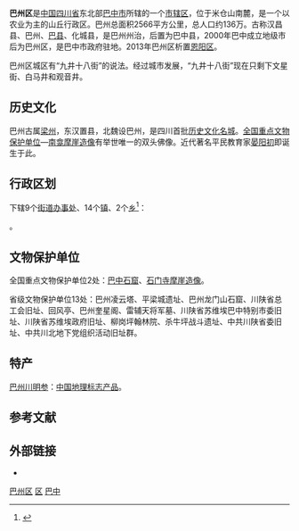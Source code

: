 {{For|巴州重定向至此，关于中国古代的州和同名行政区|巴州 (古代)|巴州 (消歧义)}}
{{Infobox China County
| Belong = [[四川省|四川省]][[巴中市|巴中市]]
| Photo = 
| Photoname = 
| officerTitle = 区委书记
| officer = 张平阳
| officerTitle2 = 区长
| officer2 = 杨波
|phone code = 827
}}

'''巴州区'''是[[中华人民共和国|中国]][[四川省|四川省]]东北部[[巴中市|巴中市]]所辖的一个[[市辖区|市辖区]]，位于米仓山南麓，是一个以农业为主的山丘行政区。巴州总面积2566平方公里，总人口约136万。古称汉昌县、巴州、[[巴县_(保宁府)|巴县]]、化城县，是巴州州治，后置为巴中县，2000年巴中成立地级市后为巴州区，是巴中市政府驻地。2013年巴州区析置[[恩阳区|恩阳区]]。

巴州区城区有“九井十八街”的说法。经过城市发展，“九井十八街”现在只剩下文星街、白马井和观音井。

==历史文化==
巴州古属[[梁州|梁州]]，东汉置县，北魏设巴州，是四川首批[[历史文化名城|历史文化名城]]。[[全国重点文物保护单位|全国重点文物保护单位]]—[[南龛摩崖造像|南龛摩崖造像]]有举世唯一的双头佛像。近代著名平民教育家[[晏阳初|晏阳初]]即诞生于此。

== 行政区划 ==
{{PAGENAMEBASE}}下辖9个[[街道办事处|街道办事处]]、14个[[行政建制镇|镇]]、2个[[乡_(中华人民共和国)|乡]]<ref>{{PRC admin/ref sgc|51/19/02}}</ref>：

{{PRC admin/children|51/19/02}}。

==文物保护单位==
全国重点文物保护单位2处：[[巴中石窟|巴中石窟]]、[[石门寺摩崖造像|石门寺摩崖造像]]。

省级文物保护单位13处：巴州凌云塔、平梁城遗址、巴州龙门山石窟、川陕省总工会旧址、回风亭、巴州奎星阁、雷辅天将军墓、川陕省苏维埃巴中特别市委旧址、川陕省苏维埃政府旧址、柳岗坪翰林院、杀牛坪战斗遗址、中共川陕省委旧址、中共川北地下党组织活动旧址群。

==特产==
[[巴州川明参|巴州川明参]]：[[中国地理标志产品|中国地理标志产品]]。

== 参考文献 ==
{{reflist}}

== 外部链接 ==
* {{Official website|http://www.bzqzf.gov.cn/|name=巴中市巴州区人民政府}}

{{巴州区行政区划}}
{{巴中市行政区划}}
{{四川行政区划}}

[[Category:巴州区|]]
[[Category:巴中区县|区]]
[[Category:四川市辖区|巴中]]